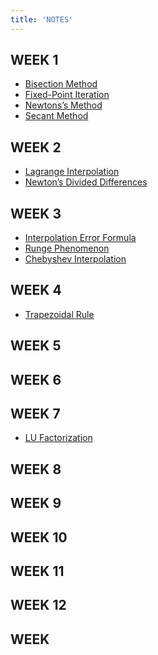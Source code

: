 ```yaml
---
title: 'NOTES'
---
```


## WEEK 1

- [Bisection Method](./w01/bisection-method.html)
- [Fixed-Point Iteration](./w01/fixed-point-iteration.html)
- [Newtons's Method](./w01/newtons-method.html)
- [Secant Method](./w01/secant-method.html)

## WEEK 2

- [Lagrange Interpolation](./w02/lagrange-interpolation.html)
- [Newton’s Divided Differences](./w02/newtons-divided-differences.html)

## WEEK 3

- [Interpolation Error Formula](./w03/interpolation-error-formula.html)
- [Runge Phenomenon](./w03/runge-phenomenon.html)
- [Chebyshev Interpolation](./w03/chebyshev-interpolation.html)

## WEEK 4

- [Trapezoidal Rule](./w04/trapezoidal-rule.html)

## WEEK 5

## WEEK 6

## WEEK 7

- [LU Factorization](./w07/lu-factorization.html)

::: {.callout-note icon=false collapse="true"}

## WEEK 8

:::

::: {.callout-note icon=false collapse="true"}

## WEEK 9

:::

::: {.callout-note icon=false collapse="true"}

## WEEK 10

:::

::: {.callout-note icon=false collapse="true"}

## WEEK 11

:::

::: {.callout-note icon=false collapse="true"}

## WEEK 12

:::

::: {.callout-note icon=false collapse="true"}

## WEEK

:::
